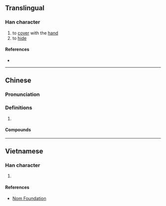{{also|捂}}
{{character info/new}}
==Translingual==

===Han character===
{{Han char|rn=64|rad=手|as=10|sn=13|four=57027|canj=QHRF|ids=⿰扌烏}}

# to [[cover]] with the [[hand]]
# to [[hide]]

====References====
* {{Han ref|kx=0449.081|dkj=12555|hdz=31935.020|uh=6440|ud=25664|bh=DDB3|bd=56755}}

----

==Chinese==
{{zh-forms}}

===Pronunciation===
{{zh-pron
|m=wǔ
|c=wu2
|mc=y
|oc=y
|cat=
}}

===Definitions===
{{zh-hanzi}}

# {{rfdef|lang=zh}}

====Compounds====
{{zh-der|摀住|摀不住|摀蓋}}

----

==Vietnamese==

===Han character===
{{vi-hantu|rs=手10|ô}}

# {{defn|lang=vi|sort=手10}}

====References====
* [http://nomfoundation.org/common/nom_details.php?codepoint=6440 Nom Foundation]